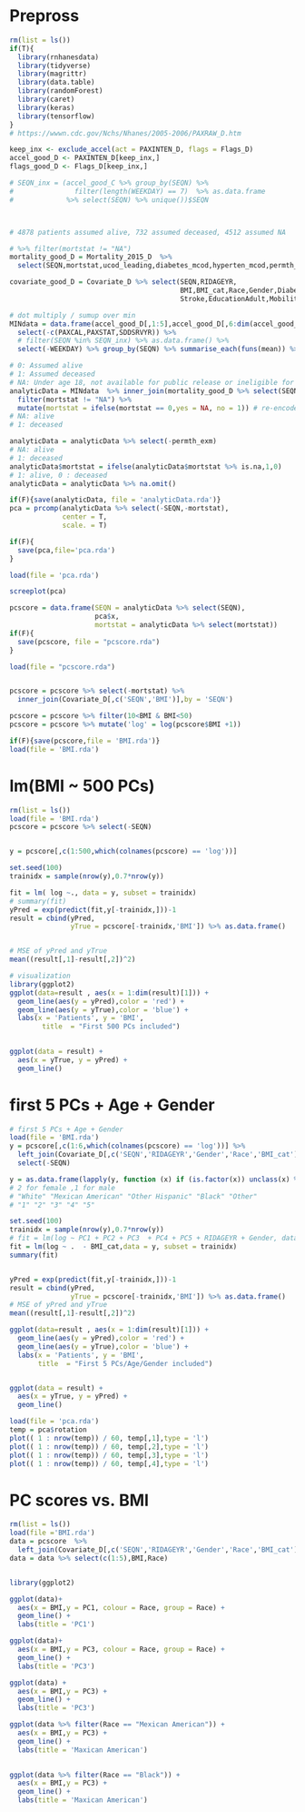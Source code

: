 # Prepross
```r
rm(list = ls())
if(T){
  library(rnhanesdata)
  library(tidyverse)
  library(magrittr)
  library(data.table)
  library(randomForest)
  library(caret)
  library(keras)
  library(tensorflow)
}
# https://wwwn.cdc.gov/Nchs/Nhanes/2005-2006/PAXRAW_D.htm
```


```r
keep_inx <- exclude_accel(act = PAXINTEN_D, flags = Flags_D)
accel_good_D <- PAXINTEN_D[keep_inx,] 
flags_good_D <- Flags_D[keep_inx,]

# SEQN_inx = (accel_good_C %>% group_by(SEQN) %>% 
#               filter(length(WEEKDAY) == 7)  %>% as.data.frame 
#             %>% select(SEQN) %>% unique())$SEQN



# 4878 patients assumed alive, 732 assumed deceased, 4512 assumed NA

# %>% filter(mortstat != "NA")
mortality_good_D = Mortality_2015_D  %>%
  select(SEQN,mortstat,ucod_leading,diabetes_mcod,hyperten_mcod,permth_exm)

covariate_good_D = Covariate_D %>% select(SEQN,RIDAGEYR,
                                          BMI,BMI_cat,Race,Gender,Diabetes,CHF,CHD,Cancer,
                                          Stroke,EducationAdult,MobilityProblem,DrinkStatus,DrinksPerWeek,SmokeCigs)

# dot multiply / sumup over min
MINdata = data.frame(accel_good_D[,1:5],accel_good_D[,6:dim(accel_good_D)[2]] * flags_good_D[,6:dim(accel_good_D)[2]]) %>% 
  select(-c(PAXCAL,PAXSTAT,SDDSRVYR)) %>% 
  # filter(SEQN %in% SEQN_inx) %>% as.data.frame() %>%
  select(-WEEKDAY) %>% group_by(SEQN) %>% summarise_each(funs(mean)) %>% as.data.frame()

# 0: Assumed alive 
# 1: Assumed deceased
# NA: Under age 18, not available for public release or ineligible for mortality follow-up
analyticData = MINdata  %>% inner_join(mortality_good_D %>% select(SEQN,mortstat,permth_exm), by = "SEQN") %>% 
  filter(mortstat != "NA") %>%
  mutate(mortstat = ifelse(mortstat == 0,yes = NA, no = 1)) # re-encode mortstat for further processing: multiply with time
# NA: alive
# 1: deceased

analyticData = analyticData %>% select(-permth_exm)
# NA: alive
# 1: deceased
analyticData$mortstat = ifelse(analyticData$mortstat %>% is.na,1,0)
# 1: alive, 0 : deceased
analyticData = analyticData %>% na.omit()

if(F){save(analyticData, file = 'analyticData.rda')}
pca = prcomp(analyticData %>% select(-SEQN,-mortstat),
             center = T,
             scale. = T)

if(F){
  save(pca,file='pca.rda')
}

load(file = 'pca.rda')

screeplot(pca)

pcscore = data.frame(SEQN = analyticData %>% select(SEQN),
                     pca$x,
                     mortstat = analyticData %>% select(mortstat))
if(F){
  save(pcscore, file = "pcscore.rda")
}

load(file = "pcscore.rda")


pcscore = pcscore %>% select(-mortstat) %>%
  inner_join(Covariate_D[,c('SEQN','BMI')],by = 'SEQN')

pcscore = pcscore %>% filter(10<BMI & BMI<50)
pcscore = pcscore %>% mutate('log' = log(pcscore$BMI +1))

if(F){save(pcscore,file = 'BMI.rda')}
load(file = 'BMI.rda')

```

# lm(BMI ~ 500 PCs)
```r
rm(list = ls())
load(file = 'BMI.rda')
pcscore = pcscore %>% select(-SEQN)


y = pcscore[,c(1:500,which(colnames(pcscore) == 'log'))]

set.seed(100)
trainidx = sample(nrow(y),0.7*nrow(y))

fit = lm( log ~., data = y, subset = trainidx)
# summary(fit)
yPred = exp(predict(fit,y[-trainidx,]))-1
result = cbind(yPred,
               yTrue = pcscore[-trainidx,'BMI']) %>% as.data.frame()


# MSE of yPred and yTrue
mean((result[,1]-result[,2])^2)

# visualization
library(ggplot2)
ggplot(data=result , aes(x = 1:dim(result)[1])) + 
  geom_line(aes(y = yPred),color = 'red') + 
  geom_line(aes(y = yTrue),color = 'blue') + 
  labs(x = 'Patients', y = 'BMI',
        title  = "First 500 PCs included")
  

ggplot(data = result) + 
  aes(x = yTrue, y = yPred) +
  geom_line()
```




# first 5 PCs + Age + Gender
```r
# first 5 PCs + Age + Gender
load(file = 'BMI.rda')
y = pcscore[,c(1:6,which(colnames(pcscore) == 'log'))] %>% 
  left_join(Covariate_D[,c('SEQN','RIDAGEYR','Gender','Race','BMI_cat')],by = 'SEQN') %>%
  select(-SEQN)

y = as.data.frame(lapply(y, function (x) if (is.factor(x)) unclass(x) %>% as.factor() else x))
# 2 for female ,1 for male
# "White" "Mexican American" "Other Hispanic" "Black" "Other" 
# "1" "2" "3" "4" "5"

set.seed(100)
trainidx = sample(nrow(y),0.7*nrow(y))
# fit = lm(log ~ PC1 + PC2 + PC3  + PC4 + PC5 + RIDAGEYR + Gender, data = ysub, subset = trainidx)
fit = lm(log ~ .  - BMI_cat,data = y, subset = trainidx)
summary(fit)


yPred = exp(predict(fit,y[-trainidx,]))-1
result = cbind(yPred,
               yTrue = pcscore[-trainidx,'BMI']) %>% as.data.frame()
# MSE of yPred and yTrue
mean((result[,1]-result[,2])^2)

ggplot(data=result , aes(x = 1:dim(result)[1])) + 
  geom_line(aes(y = yPred),color = 'red') + 
  geom_line(aes(y = yTrue),color = 'blue') +
  labs(x = 'Patients', y = 'BMI',
       title  = "First 5 PCs/Age/Gender included")


ggplot(data = result) + 
  aes(x = yTrue, y = yPred) +
  geom_line()

```

```r
load(file = 'pca.rda')
temp = pca$rotation
plot(( 1 : nrow(temp)) / 60, temp[,1],type = 'l')
plot(( 1 : nrow(temp)) / 60, temp[,2],type = 'l')
plot(( 1 : nrow(temp)) / 60, temp[,3],type = 'l')
plot(( 1 : nrow(temp)) / 60, temp[,4],type = 'l')
```

# PC scores vs. BMI
```r
rm(list = ls())
load(file ='BMI.rda')
data = pcscore  %>%
  left_join(Covariate_D[,c('SEQN','RIDAGEYR','Gender','Race','BMI_cat')],by = 'SEQN')
data = data %>% select(c(1:5),BMI,Race)


library(ggplot2)

ggplot(data)+
  aes(x = BMI,y = PC1, colour = Race, group = Race) + 
  geom_line() +
  labs(title = 'PC1')

ggplot(data)+
  aes(x = BMI,y = PC3, colour = Race, group = Race) + 
  geom_line() +
  labs(title = 'PC3')

ggplot(data) + 
  aes(x = BMI,y = PC3) +
  geom_line() + 
  labs(title = 'PC3')

ggplot(data %>% filter(Race == "Mexican American")) + 
  aes(x = BMI,y = PC3) +
  geom_line() + 
  labs(title = 'Maxican American')
  

ggplot(data %>% filter(Race == "Black")) + 
  aes(x = BMI,y = PC3) +
  geom_line() + 
  labs(title = 'Maxican American')


```

